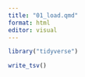 ```yaml
---
title: "01_load.qmd"
format: html
editor: visual
---
```


```r
library("tidyverse")
```

```r
write_tsv()
```
